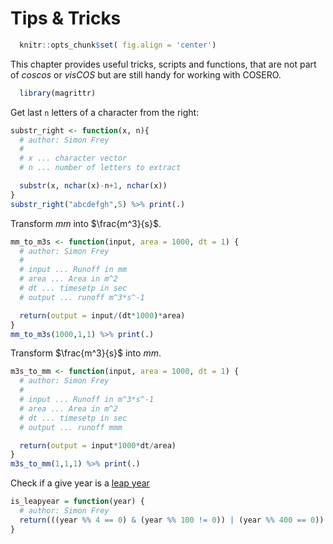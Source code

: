 # Tips & Tricks
```r
  knitr::opts_chunk$set( fig.align = 'center')
```

This chapter provides useful tricks, scripts and functions, that are not part
of *coscos* or *visCOS* but are still handy for working with COSERO.

```r
  library(magrittr)
```

Get last `n` letters of a character from the right:
```r
substr_right <- function(x, n){
  # author: Simon Frey
  #
  # x ... character vector
  # n ... number of letters to extract

  substr(x, nchar(x)-n+1, nchar(x))
}
substr_right("abcdefgh",5) %>% print(.)
```

Transform $mm$ into $\frac{m^3}{s}$.
```r
mm_to_m3s <- function(input, area = 1000, dt = 1) {
  # author: Simon Frey
  #
  # input ... Runoff in mm
  # area ... Area in m^2
  # dt ... timesetp in sec
  # output ... runoff m^3*s^-1

  return(output = input/(dt*1000)*area)
}
mm_to_m3s(1000,1,1) %>% print(.)
```

Transform  $\frac{m^3}{s}$ into $mm$.
```r
m3s_to_mm <- function(input, area = 1000, dt = 1) {
  # author: Simon Frey
  #
  # input ... Runoff in m^3*s^-1
  # area ... Area in m^2
  # dt ... timesetp in sec
  # output ... runoff mmm

  return(output = input*1000*dt/area)
}
m3s_to_mm(1,1,1) %>% print(.)
```

Check if a give year is a [leap year](http://en.wikipedia.org/wiki/Leap_year)
```r
is_leapyear = function(year) {
  # author: Simon Frey
  return(((year %% 4 == 0) & (year %% 100 != 0)) | (year %% 400 == 0))
}
```
